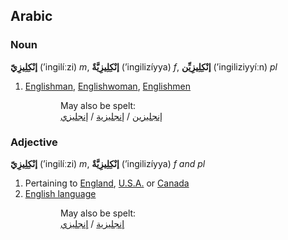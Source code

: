 ==Arabic==
===Noun===
'''إنْكِلِيزِيّ''' (’ingilí‎ːzi) ''m'', '''إنْكِلِيزِيَّةٌ''' (’ingilizíyya) ''f'', '''إنْكِلِيزِيِّن''' (’ingiliziyyíːn) ''pl''

#[[Englishman]], [[Englishwoman]], [[English]]men


::May also be spelt:
::[[انجليزي|إنجليزية]] / [[انجليزي|إنجليزي‎]] / [[انجليزي|إنجليزين]]

===Adjective===
'''إنْكِلِيزِيّ''' (’ingilí‎ːzi) ''m'', '''إنْكِلِيزِيَّةٌ''' (’ingilizíyya) ''f and pl''

#Pertaining to [[England]], [[U.S.A.]] or [[Canada]]
#[[English language]]


::May also be spelt:
::[[انجليزي|إنجليزية]] / [[انجليزي|إنجليزي‎]]